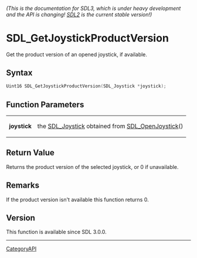 ====== (This is the documentation for SDL3, which is under heavy development and the API is changing! [https://wiki.libsdl.org/ SDL2] is the current stable version!) ======
= SDL_GetJoystickProductVersion =

Get the product version of an opened joystick, if available.

== Syntax ==

<syntaxhighlight lang='c'>
Uint16 SDL_GetJoystickProductVersion(SDL_Joystick *joystick);
</syntaxhighlight>

== Function Parameters ==

{|
|'''joystick'''
|the [[SDL_Joystick]] obtained from [[SDL_OpenJoystick]]()
|}

== Return Value ==

Returns the product version of the selected joystick, or 0 if unavailable.

== Remarks ==

If the product version isn't available this function returns 0.

== Version ==

This function is available since SDL 3.0.0.

----
[[CategoryAPI]]


